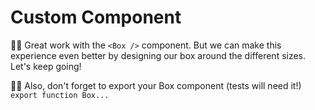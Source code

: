 # Custom Component

<EpicVideo url="https://www.epicreact.dev/workshops/react-fundamentals/custom-component/solution" />

👨‍💼 Great work with the `<Box />` component. But we can make this experience even
better by designing our box around the different sizes. Let's keep going!

👨‍💼 Also, don't forget to export your Box component (tests will need it!) `export function Box...`
